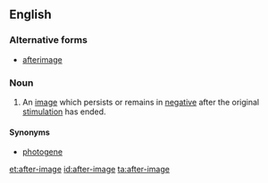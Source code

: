 ==English==

===Alternative forms===
* [[afterimage]]

===Noun===
{{en-noun|sg=[[after]]-[[image]]}}
# An [[image]] which persists or remains in [[negative]] after the original [[stimulation]] has ended.  

====Synonyms====
* [[photogene]]

[[et:after-image]]
[[id:after-image]]
[[ta:after-image]]